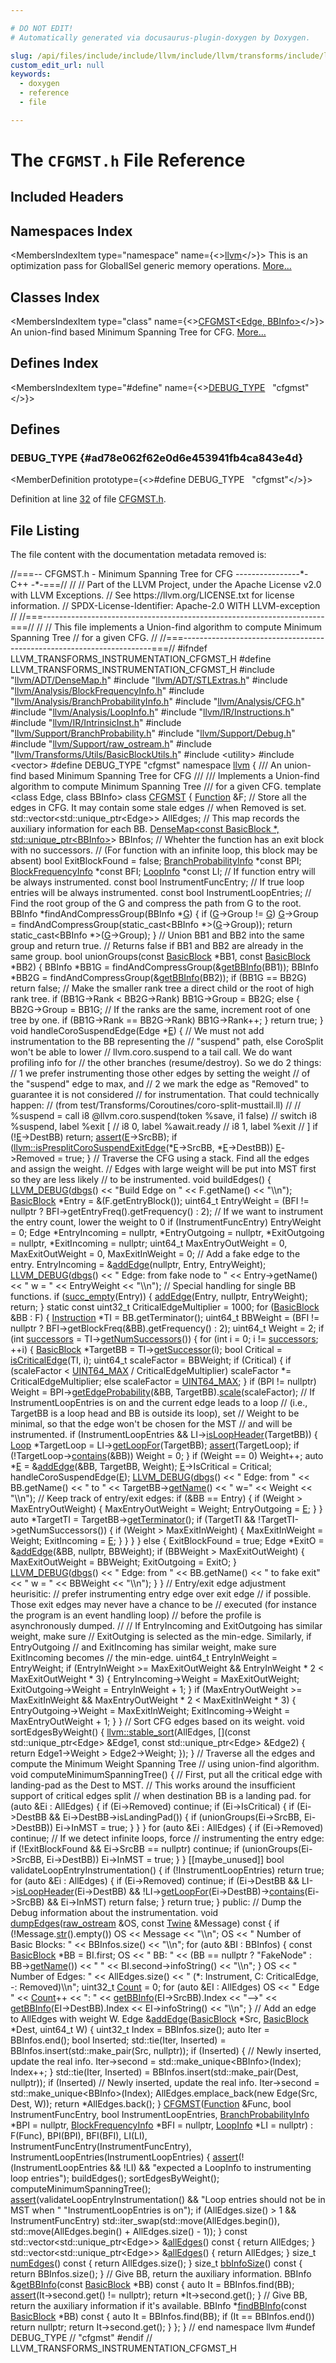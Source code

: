 ```yaml
---

# DO NOT EDIT!
# Automatically generated via docusaurus-plugin-doxygen by Doxygen.

slug: /api/files/include/include/llvm/include/llvm/transforms/include/llvm/transforms/instrumentation/cfgmst-h
custom_edit_url: null
keywords:
  - doxygen
  - reference
  - file

---
```





# The `CFGMST.h` File Reference

<DoxygenPage pluginConfig={pluginConfig}>



## Included Headers

<IncludesList>
<IncludesListItem
  filePath="llvm/ADT/DenseMap.h"
  permalink="/docs/api/files/include/include/llvm/include/llvm/adt/densemap-h"
  isLocal="true" />
<IncludesListItem
  filePath="llvm/ADT/STLExtras.h"
  permalink="/docs/api/files/include/include/llvm/include/llvm/adt/stlextras-h"
  isLocal="true" />
<IncludesListItem
  filePath="llvm/Analysis/BlockFrequencyInfo.h"
  permalink="/docs/api/files/include/include/llvm/include/llvm/analysis/blockfrequencyinfo-h"
  isLocal="true" />
<IncludesListItem
  filePath="llvm/Analysis/BranchProbabilityInfo.h"
  permalink="/docs/api/files/include/include/llvm/include/llvm/analysis/branchprobabilityinfo-h"
  isLocal="true" />
<IncludesListItem
  filePath="llvm/Analysis/CFG.h"
  permalink="/docs/api/files/include/include/llvm/include/llvm/analysis/cfg-h"
  isLocal="true" />
<IncludesListItem
  filePath="llvm/Analysis/LoopInfo.h"
  permalink="/docs/api/files/include/include/llvm/include/llvm/analysis/loopinfo-h"
  isLocal="true" />
<IncludesListItem
  filePath="llvm/IR/Instructions.h"
  permalink="/docs/api/files/include/include/llvm/include/llvm/ir/instructions-h"
  isLocal="true" />
<IncludesListItem
  filePath="llvm/IR/IntrinsicInst.h"
  permalink="/docs/api/files/include/include/llvm/include/llvm/ir/intrinsicinst-h"
  isLocal="true" />
<IncludesListItem
  filePath="llvm/Support/BranchProbability.h"
  permalink="/docs/api/files/include/include/llvm/include/llvm/support/branchprobability-h"
  isLocal="true" />
<IncludesListItem
  filePath="llvm/Support/Debug.h"
  permalink="/docs/api/files/include/include/llvm/include/llvm/support/debug-h"
  isLocal="true" />
<IncludesListItem
  filePath="llvm/Support/raw_ostream.h"
  permalink="/docs/api/files/include/include/llvm/include/llvm/support/raw-ostream-h"
  isLocal="true" />
<IncludesListItem
  filePath="llvm/Transforms/Utils/BasicBlockUtils.h"
  permalink="/docs/api/files/include/include/llvm/include/llvm/transforms/include/llvm/transforms/utils/basicblockutils-h"
  isLocal="true" />
<IncludesListItem
  filePath="utility"
  permalink=""
  isLocal="false" />
<IncludesListItem
  filePath="vector"
  permalink=""
  isLocal="false" />
</IncludesList>

## Namespaces Index

<MembersIndex>

<MembersIndexItem
  type="namespace"
  name={<><a href="/docs/api/namespaces/llvm">llvm</a></>}>
This is an optimization pass for GlobalISel generic memory operations. <a href="/docs/api/namespaces/llvm/#details">More...</a>
</MembersIndexItem>

</MembersIndex>

## Classes Index

<MembersIndex>

<MembersIndexItem
  type="class"
  name={<><a href="/docs/api/classes/llvm/cfgmst">CFGMST&lt;Edge, BBInfo&gt;</a></>}>
An union-find based Minimum Spanning Tree for CFG. <a href="/docs/api/classes/llvm/cfgmst/#details">More...</a>
</MembersIndexItem>

</MembersIndex>

## Defines Index

<MembersIndex>

<MembersIndexItem
  type="#define"
  name={<><a href="#ad78e062f62e0d6e453941fb4ca843e4d">DEBUG&#95;TYPE</a>&nbsp;&nbsp;&nbsp;&quot;cfgmst&quot;</>}>
</MembersIndexItem>

</MembersIndex>


<SectionDefinition>

## Defines

### DEBUG&#95;TYPE {#ad78e062f62e0d6e453941fb4ca843e4d}

<MemberDefinition
  prototype={<>#define DEBUG&#95;TYPE&nbsp;&nbsp;&nbsp;&quot;cfgmst&quot;</>}>

Definition at line <a href="#l00032">32</a> of file <a href="/docs/api/files/include/include/llvm/include/llvm/transforms/include/llvm/transforms/instrumentation/cfgmst-h">CFGMST.h</a>.
</MemberDefinition>

</SectionDefinition>

## File Listing

The file content with the documentation metadata removed is:

<ProgramListing>

<Link id="l00001" /><CodeLine lineNumber="1"><span class="doxyHighlightComment">//===-- CFGMST.h - Minimum Spanning Tree for CFG ----------------&#42;- C++ -&#42;-===//</span></CodeLine>
<Link id="l00002" /><CodeLine lineNumber="2"><span class="doxyHighlightComment">//</span></CodeLine>
<Link id="l00003" /><CodeLine lineNumber="3"><span class="doxyHighlightComment">// Part of the LLVM Project, under the Apache License v2.0 with LLVM Exceptions.</span></CodeLine>
<Link id="l00004" /><CodeLine lineNumber="4"><span class="doxyHighlightComment">// See https://llvm.org/LICENSE.txt for license information.</span></CodeLine>
<Link id="l00005" /><CodeLine lineNumber="5"><span class="doxyHighlightComment">// SPDX-License-Identifier: Apache-2.0 WITH LLVM-exception</span></CodeLine>
<Link id="l00006" /><CodeLine lineNumber="6"><span class="doxyHighlightComment">//</span></CodeLine>
<Link id="l00007" /><CodeLine lineNumber="7"><span class="doxyHighlightComment">//===----------------------------------------------------------------------===//</span></CodeLine>
<Link id="l00008" /><CodeLine lineNumber="8"><span class="doxyHighlightComment">//</span></CodeLine>
<Link id="l00009" /><CodeLine lineNumber="9"><span class="doxyHighlightComment">// This file implements a Union-find algorithm to compute Minimum Spanning Tree</span></CodeLine>
<Link id="l00010" /><CodeLine lineNumber="10"><span class="doxyHighlightComment">// for a given CFG.</span></CodeLine>
<Link id="l00011" /><CodeLine lineNumber="11"><span class="doxyHighlightComment">//</span></CodeLine>
<Link id="l00012" /><CodeLine lineNumber="12"><span class="doxyHighlightComment">//===----------------------------------------------------------------------===//</span></CodeLine>
<Link id="l00013" /><CodeLine lineNumber="13"></CodeLine>
<Link id="l00014" /><CodeLine lineNumber="14"><span class="doxyHighlightPreprocessor">#ifndef LLVM&#95;TRANSFORMS&#95;INSTRUMENTATION&#95;CFGMST&#95;H</span></CodeLine>
<Link id="l00015" /><CodeLine lineNumber="15"><span class="doxyHighlightPreprocessor">#define LLVM&#95;TRANSFORMS&#95;INSTRUMENTATION&#95;CFGMST&#95;H</span></CodeLine>
<Link id="l00016" /><CodeLine lineNumber="16"></CodeLine>
<Link id="l00017" /><CodeLine lineNumber="17"><span class="doxyHighlightPreprocessor">#include &quot;<a href="/docs/api/files/include/include/llvm/include/llvm/adt/densemap-h">llvm/ADT/DenseMap.h</a>&quot;</span></CodeLine>
<Link id="l00018" /><CodeLine lineNumber="18"><span class="doxyHighlightPreprocessor">#include &quot;<a href="/docs/api/files/include/include/llvm/include/llvm/adt/stlextras-h">llvm/ADT/STLExtras.h</a>&quot;</span></CodeLine>
<Link id="l00019" /><CodeLine lineNumber="19"><span class="doxyHighlightPreprocessor">#include &quot;<a href="/docs/api/files/include/include/llvm/include/llvm/analysis/blockfrequencyinfo-h">llvm/Analysis/BlockFrequencyInfo.h</a>&quot;</span></CodeLine>
<Link id="l00020" /><CodeLine lineNumber="20"><span class="doxyHighlightPreprocessor">#include &quot;<a href="/docs/api/files/include/include/llvm/include/llvm/analysis/branchprobabilityinfo-h">llvm/Analysis/BranchProbabilityInfo.h</a>&quot;</span></CodeLine>
<Link id="l00021" /><CodeLine lineNumber="21"><span class="doxyHighlightPreprocessor">#include &quot;<a href="/docs/api/files/include/include/llvm/include/llvm/analysis/cfg-h">llvm/Analysis/CFG.h</a>&quot;</span></CodeLine>
<Link id="l00022" /><CodeLine lineNumber="22"><span class="doxyHighlightPreprocessor">#include &quot;<a href="/docs/api/files/include/include/llvm/include/llvm/analysis/loopinfo-h">llvm/Analysis/LoopInfo.h</a>&quot;</span></CodeLine>
<Link id="l00023" /><CodeLine lineNumber="23"><span class="doxyHighlightPreprocessor">#include &quot;<a href="/docs/api/files/include/include/llvm/include/llvm/ir/instructions-h">llvm/IR/Instructions.h</a>&quot;</span></CodeLine>
<Link id="l00024" /><CodeLine lineNumber="24"><span class="doxyHighlightPreprocessor">#include &quot;<a href="/docs/api/files/include/include/llvm/include/llvm/ir/intrinsicinst-h">llvm/IR/IntrinsicInst.h</a>&quot;</span></CodeLine>
<Link id="l00025" /><CodeLine lineNumber="25"><span class="doxyHighlightPreprocessor">#include &quot;<a href="/docs/api/files/include/include/llvm/include/llvm/support/branchprobability-h">llvm/Support/BranchProbability.h</a>&quot;</span></CodeLine>
<Link id="l00026" /><CodeLine lineNumber="26"><span class="doxyHighlightPreprocessor">#include &quot;<a href="/docs/api/files/include/include/llvm/include/llvm/support/debug-h">llvm/Support/Debug.h</a>&quot;</span></CodeLine>
<Link id="l00027" /><CodeLine lineNumber="27"><span class="doxyHighlightPreprocessor">#include &quot;<a href="/docs/api/files/include/include/llvm/include/llvm/support/raw-ostream-h">llvm/Support/raw&#95;ostream.h</a>&quot;</span></CodeLine>
<Link id="l00028" /><CodeLine lineNumber="28"><span class="doxyHighlightPreprocessor">#include &quot;<a href="/docs/api/files/include/include/llvm/include/llvm/transforms/include/llvm/transforms/utils/basicblockutils-h">llvm/Transforms/Utils/BasicBlockUtils.h</a>&quot;</span></CodeLine>
<Link id="l00029" /><CodeLine lineNumber="29"><span class="doxyHighlightPreprocessor">#include &lt;utility&gt;</span></CodeLine>
<Link id="l00030" /><CodeLine lineNumber="30"><span class="doxyHighlightPreprocessor">#include &lt;vector&gt;</span></CodeLine>
<Link id="l00031" /><CodeLine lineNumber="31"></CodeLine>
<Link id="l00032" /><CodeLine lineNumber="32" lineLink="#ad78e062f62e0d6e453941fb4ca843e4d"><span class="doxyHighlightPreprocessor">#define DEBUG&#95;TYPE &quot;cfgmst&quot;</span></CodeLine>
<Link id="l00033" /><CodeLine lineNumber="33"></CodeLine>
<Link id="l00034" /><CodeLine lineNumber="34"><span class="doxyHighlightKeyword">namespace </span><span class="doxyHighlight"><a href="/docs/api/namespaces/llvm">llvm</a> &#123;</span></CodeLine>
<Link id="l00035" /><CodeLine lineNumber="35"></CodeLine>
<Link id="l00036" /><CodeLine lineNumber="36"><span class="doxyHighlightComment">/// An union-find based Minimum Spanning Tree for CFG</span></CodeLine>
<Link id="l00037" /><CodeLine lineNumber="37"><span class="doxyHighlightComment">///</span></CodeLine>
<Link id="l00038" /><CodeLine lineNumber="38"><span class="doxyHighlightComment">/// Implements a Union-find algorithm to compute Minimum Spanning Tree</span></CodeLine>
<Link id="l00039" /><CodeLine lineNumber="39"><span class="doxyHighlightComment">/// for a given CFG.</span></CodeLine>
<Link id="l00040" /><CodeLine lineNumber="40" lineLink="/docs/api/classes/llvm/cfgmst"><span class="doxyHighlightKeyword">template</span><span class="doxyHighlight"> &lt;</span><span class="doxyHighlightKeyword">class</span><span class="doxyHighlight"> Edge, </span><span class="doxyHighlightKeyword">class</span><span class="doxyHighlight"> BBInfo&gt; </span><span class="doxyHighlightKeyword">class </span><span class="doxyHighlight"><a href="/docs/api/classes/llvm/cfgmst/#aadbf6fcebe9363050984331d3b84cc9f">CFGMST</a> &#123;</span></CodeLine>
<Link id="l00041" /><CodeLine lineNumber="41"><span class="doxyHighlight">  <a href="/docs/api/classes/llvm/function">Function</a> &amp;F;</span></CodeLine>
<Link id="l00042" /><CodeLine lineNumber="42"></CodeLine>
<Link id="l00043" /><CodeLine lineNumber="43"><span class="doxyHighlight">  </span><span class="doxyHighlightComment">// Store all the edges in CFG. It may contain some stale edges</span></CodeLine>
<Link id="l00044" /><CodeLine lineNumber="44"><span class="doxyHighlight">  </span><span class="doxyHighlightComment">// when Removed is set.</span></CodeLine>
<Link id="l00045" /><CodeLine lineNumber="45"><span class="doxyHighlight">  std::vector&lt;std::unique&#95;ptr&lt;Edge&gt;&gt; AllEdges;</span></CodeLine>
<Link id="l00046" /><CodeLine lineNumber="46"></CodeLine>
<Link id="l00047" /><CodeLine lineNumber="47"><span class="doxyHighlight">  </span><span class="doxyHighlightComment">// This map records the auxiliary information for each BB.</span></CodeLine>
<Link id="l00048" /><CodeLine lineNumber="48"><span class="doxyHighlight">  <a href="/docs/api/classes/llvm/densemap">DenseMap&lt;const BasicBlock &#42;, std::unique&#95;ptr&lt;BBInfo&gt;</a>&gt; BBInfos;</span></CodeLine>
<Link id="l00049" /><CodeLine lineNumber="49"></CodeLine>
<Link id="l00050" /><CodeLine lineNumber="50"><span class="doxyHighlight">  </span><span class="doxyHighlightComment">// Whehter the function has an exit block with no successors.</span></CodeLine>
<Link id="l00051" /><CodeLine lineNumber="51"><span class="doxyHighlight">  </span><span class="doxyHighlightComment">// (For function with an infinite loop, this block may be absent)</span></CodeLine>
<Link id="l00052" /><CodeLine lineNumber="52"><span class="doxyHighlight">  </span><span class="doxyHighlightKeywordType">bool</span><span class="doxyHighlight"> ExitBlockFound = </span><span class="doxyHighlightKeyword">false</span><span class="doxyHighlight">;</span></CodeLine>
<Link id="l00053" /><CodeLine lineNumber="53"></CodeLine>
<Link id="l00054" /><CodeLine lineNumber="54"><span class="doxyHighlight">  <a href="/docs/api/classes/llvm/branchprobabilityinfo">BranchProbabilityInfo</a> &#42;</span><span class="doxyHighlightKeyword">const</span><span class="doxyHighlight"> BPI;</span></CodeLine>
<Link id="l00055" /><CodeLine lineNumber="55"><span class="doxyHighlight">  <a href="/docs/api/classes/llvm/blockfrequencyinfo">BlockFrequencyInfo</a> &#42;</span><span class="doxyHighlightKeyword">const</span><span class="doxyHighlight"> BFI;</span></CodeLine>
<Link id="l00056" /><CodeLine lineNumber="56"><span class="doxyHighlight">  <a href="/docs/api/classes/llvm/loopinfo">LoopInfo</a> &#42;</span><span class="doxyHighlightKeyword">const</span><span class="doxyHighlight"> LI;</span></CodeLine>
<Link id="l00057" /><CodeLine lineNumber="57"></CodeLine>
<Link id="l00058" /><CodeLine lineNumber="58"><span class="doxyHighlight">  </span><span class="doxyHighlightComment">// If function entry will be always instrumented.</span></CodeLine>
<Link id="l00059" /><CodeLine lineNumber="59"><span class="doxyHighlight">  </span><span class="doxyHighlightKeyword">const</span><span class="doxyHighlight"> </span><span class="doxyHighlightKeywordType">bool</span><span class="doxyHighlight"> InstrumentFuncEntry;</span></CodeLine>
<Link id="l00060" /><CodeLine lineNumber="60"></CodeLine>
<Link id="l00061" /><CodeLine lineNumber="61"><span class="doxyHighlight">  </span><span class="doxyHighlightComment">// If true loop entries will be always instrumented.</span></CodeLine>
<Link id="l00062" /><CodeLine lineNumber="62"><span class="doxyHighlight">  </span><span class="doxyHighlightKeyword">const</span><span class="doxyHighlight"> </span><span class="doxyHighlightKeywordType">bool</span><span class="doxyHighlight"> InstrumentLoopEntries;</span></CodeLine>
<Link id="l00063" /><CodeLine lineNumber="63"></CodeLine>
<Link id="l00064" /><CodeLine lineNumber="64"><span class="doxyHighlight">  </span><span class="doxyHighlightComment">// Find the root group of the G and compress the path from G to the root.</span></CodeLine>
<Link id="l00065" /><CodeLine lineNumber="65"><span class="doxyHighlight">  BBInfo &#42;findAndCompressGroup(BBInfo &#42;<a href="/docs/api/files/lib/lib/support/md5-cpp/#ad96b7cf3182ce2ba85e5a7a93b12c441">G</a>) &#123;</span></CodeLine>
<Link id="l00066" /><CodeLine lineNumber="66"><span class="doxyHighlight">    </span><span class="doxyHighlightKeywordFlow">if</span><span class="doxyHighlight"> (<a href="/docs/api/files/lib/lib/support/md5-cpp/#ad96b7cf3182ce2ba85e5a7a93b12c441">G</a>-&gt;Group != <a href="/docs/api/files/lib/lib/support/md5-cpp/#ad96b7cf3182ce2ba85e5a7a93b12c441">G</a>)</span></CodeLine>
<Link id="l00067" /><CodeLine lineNumber="67"><span class="doxyHighlight">      <a href="/docs/api/files/lib/lib/support/md5-cpp/#ad96b7cf3182ce2ba85e5a7a93b12c441">G</a>-&gt;Group = findAndCompressGroup(</span><span class="doxyHighlightKeyword">static&#95;cast&lt;</span><span class="doxyHighlight">BBInfo &#42;</span><span class="doxyHighlightKeyword">&gt;</span><span class="doxyHighlight">(<a href="/docs/api/files/lib/lib/support/md5-cpp/#ad96b7cf3182ce2ba85e5a7a93b12c441">G</a>-&gt;Group));</span></CodeLine>
<Link id="l00068" /><CodeLine lineNumber="68"><span class="doxyHighlight">    </span><span class="doxyHighlightKeywordFlow">return</span><span class="doxyHighlight"> </span><span class="doxyHighlightKeyword">static&#95;cast&lt;</span><span class="doxyHighlight">BBInfo &#42;</span><span class="doxyHighlightKeyword">&gt;</span><span class="doxyHighlight">(<a href="/docs/api/files/lib/lib/support/md5-cpp/#ad96b7cf3182ce2ba85e5a7a93b12c441">G</a>-&gt;Group);</span></CodeLine>
<Link id="l00069" /><CodeLine lineNumber="69"><span class="doxyHighlight">  &#125;</span></CodeLine>
<Link id="l00070" /><CodeLine lineNumber="70"></CodeLine>
<Link id="l00071" /><CodeLine lineNumber="71"><span class="doxyHighlight">  </span><span class="doxyHighlightComment">// Union BB1 and BB2 into the same group and return true.</span></CodeLine>
<Link id="l00072" /><CodeLine lineNumber="72"><span class="doxyHighlight">  </span><span class="doxyHighlightComment">// Returns false if BB1 and BB2 are already in the same group.</span></CodeLine>
<Link id="l00073" /><CodeLine lineNumber="73"><span class="doxyHighlight">  </span><span class="doxyHighlightKeywordType">bool</span><span class="doxyHighlight"> unionGroups(</span><span class="doxyHighlightKeyword">const</span><span class="doxyHighlight"> <a href="/docs/api/classes/llvm/basicblock">BasicBlock</a> &#42;BB1, </span><span class="doxyHighlightKeyword">const</span><span class="doxyHighlight"> <a href="/docs/api/classes/llvm/basicblock">BasicBlock</a> &#42;BB2) &#123;</span></CodeLine>
<Link id="l00074" /><CodeLine lineNumber="74"><span class="doxyHighlight">    BBInfo &#42;BB1G = findAndCompressGroup(&amp;<a href="/docs/api/classes/llvm/cfgmst/#acbbc178bee3824add820cff379b1e9c2">getBBInfo</a>(BB1));</span></CodeLine>
<Link id="l00075" /><CodeLine lineNumber="75"><span class="doxyHighlight">    BBInfo &#42;BB2G = findAndCompressGroup(&amp;<a href="/docs/api/classes/llvm/cfgmst/#acbbc178bee3824add820cff379b1e9c2">getBBInfo</a>(BB2));</span></CodeLine>
<Link id="l00076" /><CodeLine lineNumber="76"></CodeLine>
<Link id="l00077" /><CodeLine lineNumber="77"><span class="doxyHighlight">    </span><span class="doxyHighlightKeywordFlow">if</span><span class="doxyHighlight"> (BB1G == BB2G)</span></CodeLine>
<Link id="l00078" /><CodeLine lineNumber="78"><span class="doxyHighlight">      </span><span class="doxyHighlightKeywordFlow">return</span><span class="doxyHighlight"> </span><span class="doxyHighlightKeyword">false</span><span class="doxyHighlight">;</span></CodeLine>
<Link id="l00079" /><CodeLine lineNumber="79"></CodeLine>
<Link id="l00080" /><CodeLine lineNumber="80"><span class="doxyHighlight">    </span><span class="doxyHighlightComment">// Make the smaller rank tree a direct child or the root of high rank tree.</span></CodeLine>
<Link id="l00081" /><CodeLine lineNumber="81"><span class="doxyHighlight">    </span><span class="doxyHighlightKeywordFlow">if</span><span class="doxyHighlight"> (BB1G-&gt;Rank &lt; BB2G-&gt;Rank)</span></CodeLine>
<Link id="l00082" /><CodeLine lineNumber="82"><span class="doxyHighlight">      BB1G-&gt;Group = BB2G;</span></CodeLine>
<Link id="l00083" /><CodeLine lineNumber="83"><span class="doxyHighlight">    </span><span class="doxyHighlightKeywordFlow">else</span><span class="doxyHighlight"> &#123;</span></CodeLine>
<Link id="l00084" /><CodeLine lineNumber="84"><span class="doxyHighlight">      BB2G-&gt;Group = BB1G;</span></CodeLine>
<Link id="l00085" /><CodeLine lineNumber="85"><span class="doxyHighlight">      </span><span class="doxyHighlightComment">// If the ranks are the same, increment root of one tree by one.</span></CodeLine>
<Link id="l00086" /><CodeLine lineNumber="86"><span class="doxyHighlight">      </span><span class="doxyHighlightKeywordFlow">if</span><span class="doxyHighlight"> (BB1G-&gt;Rank == BB2G-&gt;Rank)</span></CodeLine>
<Link id="l00087" /><CodeLine lineNumber="87"><span class="doxyHighlight">        BB1G-&gt;Rank++;</span></CodeLine>
<Link id="l00088" /><CodeLine lineNumber="88"><span class="doxyHighlight">    &#125;</span></CodeLine>
<Link id="l00089" /><CodeLine lineNumber="89"><span class="doxyHighlight">    </span><span class="doxyHighlightKeywordFlow">return</span><span class="doxyHighlight"> </span><span class="doxyHighlightKeyword">true</span><span class="doxyHighlight">;</span></CodeLine>
<Link id="l00090" /><CodeLine lineNumber="90"><span class="doxyHighlight">  &#125;</span></CodeLine>
<Link id="l00091" /><CodeLine lineNumber="91"></CodeLine>
<Link id="l00092" /><CodeLine lineNumber="92"><span class="doxyHighlight">  </span><span class="doxyHighlightKeywordType">void</span><span class="doxyHighlight"> handleCoroSuspendEdge(Edge &#42;<a href="/docs/api/files/lib/lib/ir/builtingcs-cpp/#abb2b3a60ccc38a28239e19a1646e0c8a">E</a>) &#123;</span></CodeLine>
<Link id="l00093" /><CodeLine lineNumber="93"><span class="doxyHighlight">    </span><span class="doxyHighlightComment">// We must not add instrumentation to the BB representing the</span></CodeLine>
<Link id="l00094" /><CodeLine lineNumber="94"><span class="doxyHighlight">    </span><span class="doxyHighlightComment">// &quot;suspend&quot; path, else CoroSplit won&#39;t be able to lower</span></CodeLine>
<Link id="l00095" /><CodeLine lineNumber="95"><span class="doxyHighlight">    </span><span class="doxyHighlightComment">// llvm.coro.suspend to a tail call. We do want profiling info for</span></CodeLine>
<Link id="l00096" /><CodeLine lineNumber="96"><span class="doxyHighlight">    </span><span class="doxyHighlightComment">// the other branches (resume/destroy). So we do 2 things:</span></CodeLine>
<Link id="l00097" /><CodeLine lineNumber="97"><span class="doxyHighlight">    </span><span class="doxyHighlightComment">// 1 we prefer instrumenting those other edges by setting the weight</span></CodeLine>
<Link id="l00098" /><CodeLine lineNumber="98"><span class="doxyHighlight">    </span><span class="doxyHighlightComment">//    of the &quot;suspend&quot; edge to max, and</span></CodeLine>
<Link id="l00099" /><CodeLine lineNumber="99"><span class="doxyHighlight">    </span><span class="doxyHighlightComment">// 2 we mark the edge as &quot;Removed&quot; to guarantee it is not considered</span></CodeLine>
<Link id="l00100" /><CodeLine lineNumber="100"><span class="doxyHighlight">    </span><span class="doxyHighlightComment">//    for instrumentation. That could technically happen:</span></CodeLine>
<Link id="l00101" /><CodeLine lineNumber="101"><span class="doxyHighlight">    </span><span class="doxyHighlightComment">//    (from test/Transforms/Coroutines/coro-split-musttail.ll)</span></CodeLine>
<Link id="l00102" /><CodeLine lineNumber="102"><span class="doxyHighlight">    </span><span class="doxyHighlightComment">//</span></CodeLine>
<Link id="l00103" /><CodeLine lineNumber="103"><span class="doxyHighlight">    </span><span class="doxyHighlightComment">// %suspend = call i8 @llvm.coro.suspend(token %save, i1 false)</span></CodeLine>
<Link id="l00104" /><CodeLine lineNumber="104"><span class="doxyHighlight">    </span><span class="doxyHighlightComment">// switch i8 %suspend, label %exit &#91;</span></CodeLine>
<Link id="l00105" /><CodeLine lineNumber="105"><span class="doxyHighlight">    </span><span class="doxyHighlightComment">//   i8 0, label %await.ready</span></CodeLine>
<Link id="l00106" /><CodeLine lineNumber="106"><span class="doxyHighlight">    </span><span class="doxyHighlightComment">//   i8 1, label %exit</span></CodeLine>
<Link id="l00107" /><CodeLine lineNumber="107"><span class="doxyHighlight">    </span><span class="doxyHighlightComment">// &#93;</span></CodeLine>
<Link id="l00108" /><CodeLine lineNumber="108"><span class="doxyHighlight">    </span><span class="doxyHighlightKeywordFlow">if</span><span class="doxyHighlight"> (!<a href="/docs/api/files/lib/lib/ir/builtingcs-cpp/#abb2b3a60ccc38a28239e19a1646e0c8a">E</a>-&gt;DestBB)</span></CodeLine>
<Link id="l00109" /><CodeLine lineNumber="109"><span class="doxyHighlight">      </span><span class="doxyHighlightKeywordFlow">return</span><span class="doxyHighlight">;</span></CodeLine>
<Link id="l00110" /><CodeLine lineNumber="110"><span class="doxyHighlight">    <a href="/docs/api/files/lib/lib/target/lib/target/amdgpu/silowercontrolflow-cpp/#a4868c5d81c5ccc98c47aeab6244346a0">assert</a>(<a href="/docs/api/files/lib/lib/ir/builtingcs-cpp/#abb2b3a60ccc38a28239e19a1646e0c8a">E</a>-&gt;SrcBB);</span></CodeLine>
<Link id="l00111" /><CodeLine lineNumber="111"><span class="doxyHighlight">    </span><span class="doxyHighlightKeywordFlow">if</span><span class="doxyHighlight"> (<a href="/docs/api/namespaces/llvm/#ac4603b4fac07d9342d2ea27067c81057">llvm::isPresplitCoroSuspendExitEdge</a>(&#42;<a href="/docs/api/files/lib/lib/ir/builtingcs-cpp/#abb2b3a60ccc38a28239e19a1646e0c8a">E</a>-&gt;SrcBB, &#42;<a href="/docs/api/files/lib/lib/ir/builtingcs-cpp/#abb2b3a60ccc38a28239e19a1646e0c8a">E</a>-&gt;DestBB))</span></CodeLine>
<Link id="l00112" /><CodeLine lineNumber="112"><span class="doxyHighlight">      <a href="/docs/api/files/lib/lib/ir/builtingcs-cpp/#abb2b3a60ccc38a28239e19a1646e0c8a">E</a>-&gt;Removed = </span><span class="doxyHighlightKeyword">true</span><span class="doxyHighlight">;</span></CodeLine>
<Link id="l00113" /><CodeLine lineNumber="113"><span class="doxyHighlight">  &#125;</span></CodeLine>
<Link id="l00114" /><CodeLine lineNumber="114"></CodeLine>
<Link id="l00115" /><CodeLine lineNumber="115"><span class="doxyHighlight">  </span><span class="doxyHighlightComment">// Traverse the CFG using a stack. Find all the edges and assign the weight.</span></CodeLine>
<Link id="l00116" /><CodeLine lineNumber="116"><span class="doxyHighlight">  </span><span class="doxyHighlightComment">// Edges with large weight will be put into MST first so they are less likely</span></CodeLine>
<Link id="l00117" /><CodeLine lineNumber="117"><span class="doxyHighlight">  </span><span class="doxyHighlightComment">// to be instrumented.</span></CodeLine>
<Link id="l00118" /><CodeLine lineNumber="118"><span class="doxyHighlight">  </span><span class="doxyHighlightKeywordType">void</span><span class="doxyHighlight"> buildEdges() &#123;</span></CodeLine>
<Link id="l00119" /><CodeLine lineNumber="119"><span class="doxyHighlight">    <a href="/docs/api/files/include/include/llvm/include/llvm/support/debug-h/#a196897517069dda1bdb549e24468f7d7">LLVM&#95;DEBUG</a>(<a href="/docs/api/namespaces/llvm/#a7c46c742c31be54870e2038048e6b391">dbgs</a>() &lt;&lt; </span><span class="doxyHighlightStringLiteral">&quot;Build Edge on &quot;</span><span class="doxyHighlight"> &lt;&lt; F.getName() &lt;&lt; </span><span class="doxyHighlightStringLiteral">&quot;\\n&quot;</span><span class="doxyHighlight">);</span></CodeLine>
<Link id="l00120" /><CodeLine lineNumber="120"></CodeLine>
<Link id="l00121" /><CodeLine lineNumber="121"><span class="doxyHighlight">    <a href="/docs/api/classes/llvm/basicblock">BasicBlock</a> &#42;Entry = &amp;(F.getEntryBlock());</span></CodeLine>
<Link id="l00122" /><CodeLine lineNumber="122"><span class="doxyHighlight">    uint64&#95;t EntryWeight =</span></CodeLine>
<Link id="l00123" /><CodeLine lineNumber="123"><span class="doxyHighlight">        (BFI != </span><span class="doxyHighlightKeyword">nullptr</span><span class="doxyHighlight"> ? BFI-&gt;getEntryFreq().getFrequency() : 2);</span></CodeLine>
<Link id="l00124" /><CodeLine lineNumber="124"><span class="doxyHighlight">    </span><span class="doxyHighlightComment">// If we want to instrument the entry count, lower the weight to 0</span></CodeLine>
<Link id="l00125" /><CodeLine lineNumber="125"><span class="doxyHighlight">    </span><span class="doxyHighlightKeywordFlow">if</span><span class="doxyHighlight"> (InstrumentFuncEntry)</span></CodeLine>
<Link id="l00126" /><CodeLine lineNumber="126"><span class="doxyHighlight">      EntryWeight = 0;</span></CodeLine>
<Link id="l00127" /><CodeLine lineNumber="127"><span class="doxyHighlight">    Edge &#42;EntryIncoming = </span><span class="doxyHighlightKeyword">nullptr</span><span class="doxyHighlight">, &#42;EntryOutgoing = </span><span class="doxyHighlightKeyword">nullptr</span><span class="doxyHighlight">,</span></CodeLine>
<Link id="l00128" /><CodeLine lineNumber="128"><span class="doxyHighlight">         &#42;ExitOutgoing = </span><span class="doxyHighlightKeyword">nullptr</span><span class="doxyHighlight">, &#42;ExitIncoming = </span><span class="doxyHighlightKeyword">nullptr</span><span class="doxyHighlight">;</span></CodeLine>
<Link id="l00129" /><CodeLine lineNumber="129"><span class="doxyHighlight">    uint64&#95;t MaxEntryOutWeight = 0, MaxExitOutWeight = 0, MaxExitInWeight = 0;</span></CodeLine>
<Link id="l00130" /><CodeLine lineNumber="130"></CodeLine>
<Link id="l00131" /><CodeLine lineNumber="131"><span class="doxyHighlight">    </span><span class="doxyHighlightComment">// Add a fake edge to the entry.</span></CodeLine>
<Link id="l00132" /><CodeLine lineNumber="132"><span class="doxyHighlight">    EntryIncoming = &amp;<a href="/docs/api/classes/llvm/cfgmst/#a24f7f9f853bca2105355b7637dfefa51">addEdge</a>(</span><span class="doxyHighlightKeyword">nullptr</span><span class="doxyHighlight">, Entry, EntryWeight);</span></CodeLine>
<Link id="l00133" /><CodeLine lineNumber="133"><span class="doxyHighlight">    <a href="/docs/api/files/include/include/llvm/include/llvm/support/debug-h/#a196897517069dda1bdb549e24468f7d7">LLVM&#95;DEBUG</a>(<a href="/docs/api/namespaces/llvm/#a7c46c742c31be54870e2038048e6b391">dbgs</a>() &lt;&lt; </span><span class="doxyHighlightStringLiteral">&quot;  Edge: from fake node to &quot;</span><span class="doxyHighlight"> &lt;&lt; Entry-&gt;getName()</span></CodeLine>
<Link id="l00134" /><CodeLine lineNumber="134"><span class="doxyHighlight">                      &lt;&lt; </span><span class="doxyHighlightStringLiteral">&quot; w = &quot;</span><span class="doxyHighlight"> &lt;&lt; EntryWeight &lt;&lt; </span><span class="doxyHighlightStringLiteral">&quot;\\n&quot;</span><span class="doxyHighlight">);</span></CodeLine>
<Link id="l00135" /><CodeLine lineNumber="135"></CodeLine>
<Link id="l00136" /><CodeLine lineNumber="136"><span class="doxyHighlight">    </span><span class="doxyHighlightComment">// Special handling for single BB functions.</span></CodeLine>
<Link id="l00137" /><CodeLine lineNumber="137"><span class="doxyHighlight">    </span><span class="doxyHighlightKeywordFlow">if</span><span class="doxyHighlight"> (<a href="/docs/api/namespaces/llvm/#a126a78caf2176eb39d879c899bdd749c">succ&#95;empty</a>(Entry)) &#123;</span></CodeLine>
<Link id="l00138" /><CodeLine lineNumber="138"><span class="doxyHighlight">      <a href="/docs/api/classes/llvm/cfgmst/#a24f7f9f853bca2105355b7637dfefa51">addEdge</a>(Entry, </span><span class="doxyHighlightKeyword">nullptr</span><span class="doxyHighlight">, EntryWeight);</span></CodeLine>
<Link id="l00139" /><CodeLine lineNumber="139"><span class="doxyHighlight">      </span><span class="doxyHighlightKeywordFlow">return</span><span class="doxyHighlight">;</span></CodeLine>
<Link id="l00140" /><CodeLine lineNumber="140"><span class="doxyHighlight">    &#125;</span></CodeLine>
<Link id="l00141" /><CodeLine lineNumber="141"></CodeLine>
<Link id="l00142" /><CodeLine lineNumber="142"><span class="doxyHighlight">    </span><span class="doxyHighlightKeyword">static</span><span class="doxyHighlight"> </span><span class="doxyHighlightKeyword">const</span><span class="doxyHighlight"> uint32&#95;t CriticalEdgeMultiplier = 1000;</span></CodeLine>
<Link id="l00143" /><CodeLine lineNumber="143"></CodeLine>
<Link id="l00144" /><CodeLine lineNumber="144"><span class="doxyHighlight">    </span><span class="doxyHighlightKeywordFlow">for</span><span class="doxyHighlight"> (<a href="/docs/api/classes/llvm/basicblock">BasicBlock</a> &amp;BB : F) &#123;</span></CodeLine>
<Link id="l00145" /><CodeLine lineNumber="145"><span class="doxyHighlight">      <a href="/docs/api/classes/llvm/instruction">Instruction</a> &#42;TI = BB.getTerminator();</span></CodeLine>
<Link id="l00146" /><CodeLine lineNumber="146"><span class="doxyHighlight">      uint64&#95;t BBWeight =</span></CodeLine>
<Link id="l00147" /><CodeLine lineNumber="147"><span class="doxyHighlight">          (BFI != </span><span class="doxyHighlightKeyword">nullptr</span><span class="doxyHighlight"> ? BFI-&gt;getBlockFreq(&amp;BB).getFrequency() : 2);</span></CodeLine>
<Link id="l00148" /><CodeLine lineNumber="148"><span class="doxyHighlight">      uint64&#95;t Weight = 2;</span></CodeLine>
<Link id="l00149" /><CodeLine lineNumber="149"><span class="doxyHighlight">      </span><span class="doxyHighlightKeywordFlow">if</span><span class="doxyHighlight"> (</span><span class="doxyHighlightKeywordType">int</span><span class="doxyHighlight"> <a href="/docs/api/namespaces/llvm/#a26e2a938b431eaa6eca2beaa96410c9d">successors</a> = TI-&gt;<a href="/docs/api/classes/llvm/instruction/#a3287172f2d13af086e6d66364e8c6de3">getNumSuccessors</a>()) &#123;</span></CodeLine>
<Link id="l00150" /><CodeLine lineNumber="150"><span class="doxyHighlight">        </span><span class="doxyHighlightKeywordFlow">for</span><span class="doxyHighlight"> (</span><span class="doxyHighlightKeywordType">int</span><span class="doxyHighlight"> i = 0; i != <a href="/docs/api/namespaces/llvm/#a26e2a938b431eaa6eca2beaa96410c9d">successors</a>; ++i) &#123;</span></CodeLine>
<Link id="l00151" /><CodeLine lineNumber="151"><span class="doxyHighlight">          <a href="/docs/api/classes/llvm/basicblock">BasicBlock</a> &#42;TargetBB = TI-&gt;<a href="/docs/api/classes/llvm/instruction/#a6e5d2e18c81baaeec7dadc81a0dea993">getSuccessor</a>(i);</span></CodeLine>
<Link id="l00152" /><CodeLine lineNumber="152"><span class="doxyHighlight">          </span><span class="doxyHighlightKeywordType">bool</span><span class="doxyHighlight"> Critical = <a href="/docs/api/namespaces/llvm/#ababcf5a1223c36cb7c547c5b34c6416c">isCriticalEdge</a>(TI, i);</span></CodeLine>
<Link id="l00153" /><CodeLine lineNumber="153"><span class="doxyHighlight">          uint64&#95;t scaleFactor = BBWeight;</span></CodeLine>
<Link id="l00154" /><CodeLine lineNumber="154"><span class="doxyHighlight">          </span><span class="doxyHighlightKeywordFlow">if</span><span class="doxyHighlight"> (Critical) &#123;</span></CodeLine>
<Link id="l00155" /><CodeLine lineNumber="155"><span class="doxyHighlight">            </span><span class="doxyHighlightKeywordFlow">if</span><span class="doxyHighlight"> (scaleFactor &lt; <a href="/docs/api/files/include/include/llvm-c/datatypes-h/#a30654b4b67d97c42ca3f9b6052dda916">UINT64&#95;MAX</a> / CriticalEdgeMultiplier)</span></CodeLine>
<Link id="l00156" /><CodeLine lineNumber="156"><span class="doxyHighlight">              scaleFactor &#42;= CriticalEdgeMultiplier;</span></CodeLine>
<Link id="l00157" /><CodeLine lineNumber="157"><span class="doxyHighlight">            </span><span class="doxyHighlightKeywordFlow">else</span></CodeLine>
<Link id="l00158" /><CodeLine lineNumber="158"><span class="doxyHighlight">              scaleFactor = <a href="/docs/api/files/include/include/llvm-c/datatypes-h/#a30654b4b67d97c42ca3f9b6052dda916">UINT64&#95;MAX</a>;</span></CodeLine>
<Link id="l00159" /><CodeLine lineNumber="159"><span class="doxyHighlight">          &#125;</span></CodeLine>
<Link id="l00160" /><CodeLine lineNumber="160"><span class="doxyHighlight">          </span><span class="doxyHighlightKeywordFlow">if</span><span class="doxyHighlight"> (BPI != </span><span class="doxyHighlightKeyword">nullptr</span><span class="doxyHighlight">)</span></CodeLine>
<Link id="l00161" /><CodeLine lineNumber="161"><span class="doxyHighlight">            Weight = BPI-&gt;<a href="/docs/api/classes/llvm/branchprobabilityinfo/#a46502d648608aa13cb485ed4af447d88">getEdgeProbability</a>(&amp;BB, TargetBB).<a href="/docs/api/classes/llvm/branchprobability/#a9ccfc22b308af94572ad6843ecc21055">scale</a>(scaleFactor);</span></CodeLine>
<Link id="l00162" /><CodeLine lineNumber="162"><span class="doxyHighlight">          </span><span class="doxyHighlightComment">// If InstrumentLoopEntries is on and the current edge leads to a loop</span></CodeLine>
<Link id="l00163" /><CodeLine lineNumber="163"><span class="doxyHighlight">          </span><span class="doxyHighlightComment">// (i.e., TargetBB is a loop head and BB is outside its loop), set</span></CodeLine>
<Link id="l00164" /><CodeLine lineNumber="164"><span class="doxyHighlight">          </span><span class="doxyHighlightComment">// Weight to be minimal, so that the edge won&#39;t be chosen for the MST</span></CodeLine>
<Link id="l00165" /><CodeLine lineNumber="165"><span class="doxyHighlight">          </span><span class="doxyHighlightComment">// and will be instrumented.</span></CodeLine>
<Link id="l00166" /><CodeLine lineNumber="166"><span class="doxyHighlight">          </span><span class="doxyHighlightKeywordFlow">if</span><span class="doxyHighlight"> (InstrumentLoopEntries &amp;&amp; LI-&gt;<a href="/docs/api/classes/llvm/loopinfobase/#a727d0e43acb5bfa1468c281ee3eef91f">isLoopHeader</a>(TargetBB)) &#123;</span></CodeLine>
<Link id="l00167" /><CodeLine lineNumber="167"><span class="doxyHighlight">            <a href="/docs/api/classes/llvm/loop">Loop</a> &#42;TargetLoop = LI-&gt;<a href="/docs/api/classes/llvm/loopinfobase/#ad61bd84d4988c90bf6c5cd62d8e7fb00">getLoopFor</a>(TargetBB);</span></CodeLine>
<Link id="l00168" /><CodeLine lineNumber="168"><span class="doxyHighlight">            <a href="/docs/api/files/lib/lib/target/lib/target/amdgpu/silowercontrolflow-cpp/#a4868c5d81c5ccc98c47aeab6244346a0">assert</a>(TargetLoop);</span></CodeLine>
<Link id="l00169" /><CodeLine lineNumber="169"><span class="doxyHighlight">            </span><span class="doxyHighlightKeywordFlow">if</span><span class="doxyHighlight"> (!TargetLoop-&gt;<a href="/docs/api/classes/llvm/loopbase/#a04337b572d34ea413c35dbac5d75530b">contains</a>(&amp;BB))</span></CodeLine>
<Link id="l00170" /><CodeLine lineNumber="170"><span class="doxyHighlight">              Weight = 0;</span></CodeLine>
<Link id="l00171" /><CodeLine lineNumber="171"><span class="doxyHighlight">          &#125;</span></CodeLine>
<Link id="l00172" /><CodeLine lineNumber="172"><span class="doxyHighlight">          </span><span class="doxyHighlightKeywordFlow">if</span><span class="doxyHighlight"> (Weight == 0)</span></CodeLine>
<Link id="l00173" /><CodeLine lineNumber="173"><span class="doxyHighlight">            Weight++;</span></CodeLine>
<Link id="l00174" /><CodeLine lineNumber="174"><span class="doxyHighlight">          </span><span class="doxyHighlightKeyword">auto</span><span class="doxyHighlight"> &#42;<a href="/docs/api/files/lib/lib/ir/builtingcs-cpp/#abb2b3a60ccc38a28239e19a1646e0c8a">E</a> = &amp;<a href="/docs/api/classes/llvm/cfgmst/#a24f7f9f853bca2105355b7637dfefa51">addEdge</a>(&amp;BB, TargetBB, Weight);</span></CodeLine>
<Link id="l00175" /><CodeLine lineNumber="175"><span class="doxyHighlight">          <a href="/docs/api/files/lib/lib/ir/builtingcs-cpp/#abb2b3a60ccc38a28239e19a1646e0c8a">E</a>-&gt;IsCritical = Critical;</span></CodeLine>
<Link id="l00176" /><CodeLine lineNumber="176"><span class="doxyHighlight">          handleCoroSuspendEdge(<a href="/docs/api/files/lib/lib/ir/builtingcs-cpp/#abb2b3a60ccc38a28239e19a1646e0c8a">E</a>);</span></CodeLine>
<Link id="l00177" /><CodeLine lineNumber="177"><span class="doxyHighlight">          <a href="/docs/api/files/include/include/llvm/include/llvm/support/debug-h/#a196897517069dda1bdb549e24468f7d7">LLVM&#95;DEBUG</a>(<a href="/docs/api/namespaces/llvm/#a7c46c742c31be54870e2038048e6b391">dbgs</a>() &lt;&lt; </span><span class="doxyHighlightStringLiteral">&quot;  Edge: from &quot;</span><span class="doxyHighlight"> &lt;&lt; BB.getName() &lt;&lt; </span><span class="doxyHighlightStringLiteral">&quot; to &quot;</span></CodeLine>
<Link id="l00178" /><CodeLine lineNumber="178"><span class="doxyHighlight">                            &lt;&lt; TargetBB-&gt;<a href="/docs/api/classes/llvm/value/#adb5c319f5905c1d3ca9eb5df546388c5">getName</a>() &lt;&lt; </span><span class="doxyHighlightStringLiteral">&quot;  w=&quot;</span><span class="doxyHighlight"> &lt;&lt; Weight &lt;&lt; </span><span class="doxyHighlightStringLiteral">&quot;\\n&quot;</span><span class="doxyHighlight">);</span></CodeLine>
<Link id="l00179" /><CodeLine lineNumber="179"></CodeLine>
<Link id="l00180" /><CodeLine lineNumber="180"><span class="doxyHighlight">          </span><span class="doxyHighlightComment">// Keep track of entry/exit edges:</span></CodeLine>
<Link id="l00181" /><CodeLine lineNumber="181"><span class="doxyHighlight">          </span><span class="doxyHighlightKeywordFlow">if</span><span class="doxyHighlight"> (&amp;BB == Entry) &#123;</span></CodeLine>
<Link id="l00182" /><CodeLine lineNumber="182"><span class="doxyHighlight">            </span><span class="doxyHighlightKeywordFlow">if</span><span class="doxyHighlight"> (Weight &gt; MaxEntryOutWeight) &#123;</span></CodeLine>
<Link id="l00183" /><CodeLine lineNumber="183"><span class="doxyHighlight">              MaxEntryOutWeight = Weight;</span></CodeLine>
<Link id="l00184" /><CodeLine lineNumber="184"><span class="doxyHighlight">              EntryOutgoing = <a href="/docs/api/files/lib/lib/ir/builtingcs-cpp/#abb2b3a60ccc38a28239e19a1646e0c8a">E</a>;</span></CodeLine>
<Link id="l00185" /><CodeLine lineNumber="185"><span class="doxyHighlight">            &#125;</span></CodeLine>
<Link id="l00186" /><CodeLine lineNumber="186"><span class="doxyHighlight">          &#125;</span></CodeLine>
<Link id="l00187" /><CodeLine lineNumber="187"></CodeLine>
<Link id="l00188" /><CodeLine lineNumber="188"><span class="doxyHighlight">          </span><span class="doxyHighlightKeyword">auto</span><span class="doxyHighlight"> &#42;TargetTI = TargetBB-&gt;<a href="/docs/api/classes/llvm/basicblock/#aef9e9fcf4c5dfce90276ca16d91b8e46">getTerminator</a>();</span></CodeLine>
<Link id="l00189" /><CodeLine lineNumber="189"><span class="doxyHighlight">          </span><span class="doxyHighlightKeywordFlow">if</span><span class="doxyHighlight"> (TargetTI &amp;&amp; !TargetTI-&gt;getNumSuccessors()) &#123;</span></CodeLine>
<Link id="l00190" /><CodeLine lineNumber="190"><span class="doxyHighlight">            </span><span class="doxyHighlightKeywordFlow">if</span><span class="doxyHighlight"> (Weight &gt; MaxExitInWeight) &#123;</span></CodeLine>
<Link id="l00191" /><CodeLine lineNumber="191"><span class="doxyHighlight">              MaxExitInWeight = Weight;</span></CodeLine>
<Link id="l00192" /><CodeLine lineNumber="192"><span class="doxyHighlight">              ExitIncoming = <a href="/docs/api/files/lib/lib/ir/builtingcs-cpp/#abb2b3a60ccc38a28239e19a1646e0c8a">E</a>;</span></CodeLine>
<Link id="l00193" /><CodeLine lineNumber="193"><span class="doxyHighlight">            &#125;</span></CodeLine>
<Link id="l00194" /><CodeLine lineNumber="194"><span class="doxyHighlight">          &#125;</span></CodeLine>
<Link id="l00195" /><CodeLine lineNumber="195"><span class="doxyHighlight">        &#125;</span></CodeLine>
<Link id="l00196" /><CodeLine lineNumber="196"><span class="doxyHighlight">      &#125; </span><span class="doxyHighlightKeywordFlow">else</span><span class="doxyHighlight"> &#123;</span></CodeLine>
<Link id="l00197" /><CodeLine lineNumber="197"><span class="doxyHighlight">        ExitBlockFound = </span><span class="doxyHighlightKeyword">true</span><span class="doxyHighlight">;</span></CodeLine>
<Link id="l00198" /><CodeLine lineNumber="198"><span class="doxyHighlight">        Edge &#42;ExitO = &amp;<a href="/docs/api/classes/llvm/cfgmst/#a24f7f9f853bca2105355b7637dfefa51">addEdge</a>(&amp;BB, </span><span class="doxyHighlightKeyword">nullptr</span><span class="doxyHighlight">, BBWeight);</span></CodeLine>
<Link id="l00199" /><CodeLine lineNumber="199"><span class="doxyHighlight">        </span><span class="doxyHighlightKeywordFlow">if</span><span class="doxyHighlight"> (BBWeight &gt; MaxExitOutWeight) &#123;</span></CodeLine>
<Link id="l00200" /><CodeLine lineNumber="200"><span class="doxyHighlight">          MaxExitOutWeight = BBWeight;</span></CodeLine>
<Link id="l00201" /><CodeLine lineNumber="201"><span class="doxyHighlight">          ExitOutgoing = ExitO;</span></CodeLine>
<Link id="l00202" /><CodeLine lineNumber="202"><span class="doxyHighlight">        &#125;</span></CodeLine>
<Link id="l00203" /><CodeLine lineNumber="203"><span class="doxyHighlight">        <a href="/docs/api/files/include/include/llvm/include/llvm/support/debug-h/#a196897517069dda1bdb549e24468f7d7">LLVM&#95;DEBUG</a>(<a href="/docs/api/namespaces/llvm/#a7c46c742c31be54870e2038048e6b391">dbgs</a>() &lt;&lt; </span><span class="doxyHighlightStringLiteral">&quot;  Edge: from &quot;</span><span class="doxyHighlight"> &lt;&lt; BB.getName() &lt;&lt; </span><span class="doxyHighlightStringLiteral">&quot; to fake exit&quot;</span></CodeLine>
<Link id="l00204" /><CodeLine lineNumber="204"><span class="doxyHighlight">                          &lt;&lt; </span><span class="doxyHighlightStringLiteral">&quot; w = &quot;</span><span class="doxyHighlight"> &lt;&lt; BBWeight &lt;&lt; </span><span class="doxyHighlightStringLiteral">&quot;\\n&quot;</span><span class="doxyHighlight">);</span></CodeLine>
<Link id="l00205" /><CodeLine lineNumber="205"><span class="doxyHighlight">      &#125;</span></CodeLine>
<Link id="l00206" /><CodeLine lineNumber="206"><span class="doxyHighlight">    &#125;</span></CodeLine>
<Link id="l00207" /><CodeLine lineNumber="207"></CodeLine>
<Link id="l00208" /><CodeLine lineNumber="208"><span class="doxyHighlight">    </span><span class="doxyHighlightComment">// Entry/exit edge adjustment heurisitic:</span></CodeLine>
<Link id="l00209" /><CodeLine lineNumber="209"><span class="doxyHighlight">    </span><span class="doxyHighlightComment">// prefer instrumenting entry edge over exit edge</span></CodeLine>
<Link id="l00210" /><CodeLine lineNumber="210"><span class="doxyHighlight">    </span><span class="doxyHighlightComment">// if possible. Those exit edges may never have a chance to be</span></CodeLine>
<Link id="l00211" /><CodeLine lineNumber="211"><span class="doxyHighlight">    </span><span class="doxyHighlightComment">// executed (for instance the program is an event handling loop)</span></CodeLine>
<Link id="l00212" /><CodeLine lineNumber="212"><span class="doxyHighlight">    </span><span class="doxyHighlightComment">// before the profile is asynchronously dumped.</span></CodeLine>
<Link id="l00213" /><CodeLine lineNumber="213"><span class="doxyHighlight">    </span><span class="doxyHighlightComment">//</span></CodeLine>
<Link id="l00214" /><CodeLine lineNumber="214"><span class="doxyHighlight">    </span><span class="doxyHighlightComment">// If EntryIncoming and ExitOutgoing has similar weight, make sure</span></CodeLine>
<Link id="l00215" /><CodeLine lineNumber="215"><span class="doxyHighlight">    </span><span class="doxyHighlightComment">// ExitOutging is selected as the min-edge. Similarly, if EntryOutgoing</span></CodeLine>
<Link id="l00216" /><CodeLine lineNumber="216"><span class="doxyHighlight">    </span><span class="doxyHighlightComment">// and ExitIncoming has similar weight, make sure ExitIncoming becomes</span></CodeLine>
<Link id="l00217" /><CodeLine lineNumber="217"><span class="doxyHighlight">    </span><span class="doxyHighlightComment">// the min-edge.</span></CodeLine>
<Link id="l00218" /><CodeLine lineNumber="218"><span class="doxyHighlight">    uint64&#95;t EntryInWeight = EntryWeight;</span></CodeLine>
<Link id="l00219" /><CodeLine lineNumber="219"></CodeLine>
<Link id="l00220" /><CodeLine lineNumber="220"><span class="doxyHighlight">    </span><span class="doxyHighlightKeywordFlow">if</span><span class="doxyHighlight"> (EntryInWeight &gt;= MaxExitOutWeight &amp;&amp;</span></CodeLine>
<Link id="l00221" /><CodeLine lineNumber="221"><span class="doxyHighlight">        EntryInWeight &#42; 2 &lt; MaxExitOutWeight &#42; 3) &#123;</span></CodeLine>
<Link id="l00222" /><CodeLine lineNumber="222"><span class="doxyHighlight">      EntryIncoming-&gt;Weight = MaxExitOutWeight;</span></CodeLine>
<Link id="l00223" /><CodeLine lineNumber="223"><span class="doxyHighlight">      ExitOutgoing-&gt;Weight = EntryInWeight + 1;</span></CodeLine>
<Link id="l00224" /><CodeLine lineNumber="224"><span class="doxyHighlight">    &#125;</span></CodeLine>
<Link id="l00225" /><CodeLine lineNumber="225"></CodeLine>
<Link id="l00226" /><CodeLine lineNumber="226"><span class="doxyHighlight">    </span><span class="doxyHighlightKeywordFlow">if</span><span class="doxyHighlight"> (MaxEntryOutWeight &gt;= MaxExitInWeight &amp;&amp;</span></CodeLine>
<Link id="l00227" /><CodeLine lineNumber="227"><span class="doxyHighlight">        MaxEntryOutWeight &#42; 2 &lt; MaxExitInWeight &#42; 3) &#123;</span></CodeLine>
<Link id="l00228" /><CodeLine lineNumber="228"><span class="doxyHighlight">      EntryOutgoing-&gt;Weight = MaxExitInWeight;</span></CodeLine>
<Link id="l00229" /><CodeLine lineNumber="229"><span class="doxyHighlight">      ExitIncoming-&gt;Weight = MaxEntryOutWeight + 1;</span></CodeLine>
<Link id="l00230" /><CodeLine lineNumber="230"><span class="doxyHighlight">    &#125;</span></CodeLine>
<Link id="l00231" /><CodeLine lineNumber="231"><span class="doxyHighlight">  &#125;</span></CodeLine>
<Link id="l00232" /><CodeLine lineNumber="232"></CodeLine>
<Link id="l00233" /><CodeLine lineNumber="233"><span class="doxyHighlight">  </span><span class="doxyHighlightComment">// Sort CFG edges based on its weight.</span></CodeLine>
<Link id="l00234" /><CodeLine lineNumber="234"><span class="doxyHighlight">  </span><span class="doxyHighlightKeywordType">void</span><span class="doxyHighlight"> sortEdgesByWeight() &#123;</span></CodeLine>
<Link id="l00235" /><CodeLine lineNumber="235"><span class="doxyHighlight">    <a href="/docs/api/namespaces/llvm/#a076f93c387f454f0db13d4bc7d4e7f9c">llvm::stable&#95;sort</a>(AllEdges, &#91;&#93;(</span><span class="doxyHighlightKeyword">const</span><span class="doxyHighlight"> std::unique&#95;ptr&lt;Edge&gt; &amp;Edge1,</span></CodeLine>
<Link id="l00236" /><CodeLine lineNumber="236"><span class="doxyHighlight">                                   </span><span class="doxyHighlightKeyword">const</span><span class="doxyHighlight"> std::unique&#95;ptr&lt;Edge&gt; &amp;Edge2) &#123;</span></CodeLine>
<Link id="l00237" /><CodeLine lineNumber="237"><span class="doxyHighlight">      </span><span class="doxyHighlightKeywordFlow">return</span><span class="doxyHighlight"> Edge1-&gt;Weight &gt; Edge2-&gt;Weight;</span></CodeLine>
<Link id="l00238" /><CodeLine lineNumber="238"><span class="doxyHighlight">    &#125;);</span></CodeLine>
<Link id="l00239" /><CodeLine lineNumber="239"><span class="doxyHighlight">  &#125;</span></CodeLine>
<Link id="l00240" /><CodeLine lineNumber="240"></CodeLine>
<Link id="l00241" /><CodeLine lineNumber="241"><span class="doxyHighlight">  </span><span class="doxyHighlightComment">// Traverse all the edges and compute the Minimum Weight Spanning Tree</span></CodeLine>
<Link id="l00242" /><CodeLine lineNumber="242"><span class="doxyHighlight">  </span><span class="doxyHighlightComment">// using union-find algorithm.</span></CodeLine>
<Link id="l00243" /><CodeLine lineNumber="243"><span class="doxyHighlight">  </span><span class="doxyHighlightKeywordType">void</span><span class="doxyHighlight"> computeMinimumSpanningTree() &#123;</span></CodeLine>
<Link id="l00244" /><CodeLine lineNumber="244"><span class="doxyHighlight">    </span><span class="doxyHighlightComment">// First, put all the critical edge with landing-pad as the Dest to MST.</span></CodeLine>
<Link id="l00245" /><CodeLine lineNumber="245"><span class="doxyHighlight">    </span><span class="doxyHighlightComment">// This works around the insufficient support of critical edges split</span></CodeLine>
<Link id="l00246" /><CodeLine lineNumber="246"><span class="doxyHighlight">    </span><span class="doxyHighlightComment">// when destination BB is a landing pad.</span></CodeLine>
<Link id="l00247" /><CodeLine lineNumber="247"><span class="doxyHighlight">    </span><span class="doxyHighlightKeywordFlow">for</span><span class="doxyHighlight"> (</span><span class="doxyHighlightKeyword">auto</span><span class="doxyHighlight"> &amp;Ei : AllEdges) &#123;</span></CodeLine>
<Link id="l00248" /><CodeLine lineNumber="248"><span class="doxyHighlight">      </span><span class="doxyHighlightKeywordFlow">if</span><span class="doxyHighlight"> (Ei-&gt;Removed)</span></CodeLine>
<Link id="l00249" /><CodeLine lineNumber="249"><span class="doxyHighlight">        </span><span class="doxyHighlightKeywordFlow">continue</span><span class="doxyHighlight">;</span></CodeLine>
<Link id="l00250" /><CodeLine lineNumber="250"><span class="doxyHighlight">      </span><span class="doxyHighlightKeywordFlow">if</span><span class="doxyHighlight"> (Ei-&gt;IsCritical) &#123;</span></CodeLine>
<Link id="l00251" /><CodeLine lineNumber="251"><span class="doxyHighlight">        </span><span class="doxyHighlightKeywordFlow">if</span><span class="doxyHighlight"> (Ei-&gt;DestBB &amp;&amp; Ei-&gt;DestBB-&gt;isLandingPad()) &#123;</span></CodeLine>
<Link id="l00252" /><CodeLine lineNumber="252"><span class="doxyHighlight">          </span><span class="doxyHighlightKeywordFlow">if</span><span class="doxyHighlight"> (unionGroups(Ei-&gt;SrcBB, Ei-&gt;DestBB))</span></CodeLine>
<Link id="l00253" /><CodeLine lineNumber="253"><span class="doxyHighlight">            Ei-&gt;InMST = </span><span class="doxyHighlightKeyword">true</span><span class="doxyHighlight">;</span></CodeLine>
<Link id="l00254" /><CodeLine lineNumber="254"><span class="doxyHighlight">        &#125;</span></CodeLine>
<Link id="l00255" /><CodeLine lineNumber="255"><span class="doxyHighlight">      &#125;</span></CodeLine>
<Link id="l00256" /><CodeLine lineNumber="256"><span class="doxyHighlight">    &#125;</span></CodeLine>
<Link id="l00257" /><CodeLine lineNumber="257"></CodeLine>
<Link id="l00258" /><CodeLine lineNumber="258"><span class="doxyHighlight">    </span><span class="doxyHighlightKeywordFlow">for</span><span class="doxyHighlight"> (</span><span class="doxyHighlightKeyword">auto</span><span class="doxyHighlight"> &amp;Ei : AllEdges) &#123;</span></CodeLine>
<Link id="l00259" /><CodeLine lineNumber="259"><span class="doxyHighlight">      </span><span class="doxyHighlightKeywordFlow">if</span><span class="doxyHighlight"> (Ei-&gt;Removed)</span></CodeLine>
<Link id="l00260" /><CodeLine lineNumber="260"><span class="doxyHighlight">        </span><span class="doxyHighlightKeywordFlow">continue</span><span class="doxyHighlight">;</span></CodeLine>
<Link id="l00261" /><CodeLine lineNumber="261"><span class="doxyHighlight">      </span><span class="doxyHighlightComment">// If we detect infinite loops, force</span></CodeLine>
<Link id="l00262" /><CodeLine lineNumber="262"><span class="doxyHighlight">      </span><span class="doxyHighlightComment">// instrumenting the entry edge:</span></CodeLine>
<Link id="l00263" /><CodeLine lineNumber="263"><span class="doxyHighlight">      </span><span class="doxyHighlightKeywordFlow">if</span><span class="doxyHighlight"> (!ExitBlockFound &amp;&amp; Ei-&gt;SrcBB == </span><span class="doxyHighlightKeyword">nullptr</span><span class="doxyHighlight">)</span></CodeLine>
<Link id="l00264" /><CodeLine lineNumber="264"><span class="doxyHighlight">        </span><span class="doxyHighlightKeywordFlow">continue</span><span class="doxyHighlight">;</span></CodeLine>
<Link id="l00265" /><CodeLine lineNumber="265"><span class="doxyHighlight">      </span><span class="doxyHighlightKeywordFlow">if</span><span class="doxyHighlight"> (unionGroups(Ei-&gt;SrcBB, Ei-&gt;DestBB))</span></CodeLine>
<Link id="l00266" /><CodeLine lineNumber="266"><span class="doxyHighlight">        Ei-&gt;InMST = </span><span class="doxyHighlightKeyword">true</span><span class="doxyHighlight">;</span></CodeLine>
<Link id="l00267" /><CodeLine lineNumber="267"><span class="doxyHighlight">    &#125;</span></CodeLine>
<Link id="l00268" /><CodeLine lineNumber="268"><span class="doxyHighlight">  &#125;</span></CodeLine>
<Link id="l00269" /><CodeLine lineNumber="269"></CodeLine>
<Link id="l00270" /><CodeLine lineNumber="270"><span class="doxyHighlight">  &#91;&#91;maybe&#95;unused&#93;&#93; </span><span class="doxyHighlightKeywordType">bool</span><span class="doxyHighlight"> validateLoopEntryInstrumentation() &#123;</span></CodeLine>
<Link id="l00271" /><CodeLine lineNumber="271"><span class="doxyHighlight">    </span><span class="doxyHighlightKeywordFlow">if</span><span class="doxyHighlight"> (!InstrumentLoopEntries)</span></CodeLine>
<Link id="l00272" /><CodeLine lineNumber="272"><span class="doxyHighlight">      </span><span class="doxyHighlightKeywordFlow">return</span><span class="doxyHighlight"> </span><span class="doxyHighlightKeyword">true</span><span class="doxyHighlight">;</span></CodeLine>
<Link id="l00273" /><CodeLine lineNumber="273"><span class="doxyHighlight">    </span><span class="doxyHighlightKeywordFlow">for</span><span class="doxyHighlight"> (</span><span class="doxyHighlightKeyword">auto</span><span class="doxyHighlight"> &amp;Ei : AllEdges) &#123;</span></CodeLine>
<Link id="l00274" /><CodeLine lineNumber="274"><span class="doxyHighlight">      </span><span class="doxyHighlightKeywordFlow">if</span><span class="doxyHighlight"> (Ei-&gt;Removed)</span></CodeLine>
<Link id="l00275" /><CodeLine lineNumber="275"><span class="doxyHighlight">        </span><span class="doxyHighlightKeywordFlow">continue</span><span class="doxyHighlight">;</span></CodeLine>
<Link id="l00276" /><CodeLine lineNumber="276"><span class="doxyHighlight">      </span><span class="doxyHighlightKeywordFlow">if</span><span class="doxyHighlight"> (Ei-&gt;DestBB &amp;&amp; LI-&gt;<a href="/docs/api/classes/llvm/loopinfobase/#a727d0e43acb5bfa1468c281ee3eef91f">isLoopHeader</a>(Ei-&gt;DestBB) &amp;&amp;</span></CodeLine>
<Link id="l00277" /><CodeLine lineNumber="277"><span class="doxyHighlight">          !LI-&gt;<a href="/docs/api/classes/llvm/loopinfobase/#ad61bd84d4988c90bf6c5cd62d8e7fb00">getLoopFor</a>(Ei-&gt;DestBB)-&gt;<a href="/docs/api/classes/llvm/loopbase/#a04337b572d34ea413c35dbac5d75530b">contains</a>(Ei-&gt;SrcBB) &amp;&amp; Ei-&gt;InMST)</span></CodeLine>
<Link id="l00278" /><CodeLine lineNumber="278"><span class="doxyHighlight">        </span><span class="doxyHighlightKeywordFlow">return</span><span class="doxyHighlight"> </span><span class="doxyHighlightKeyword">false</span><span class="doxyHighlight">;</span></CodeLine>
<Link id="l00279" /><CodeLine lineNumber="279"><span class="doxyHighlight">    &#125;</span></CodeLine>
<Link id="l00280" /><CodeLine lineNumber="280"><span class="doxyHighlight">    </span><span class="doxyHighlightKeywordFlow">return</span><span class="doxyHighlight"> </span><span class="doxyHighlightKeyword">true</span><span class="doxyHighlight">;</span></CodeLine>
<Link id="l00281" /><CodeLine lineNumber="281"><span class="doxyHighlight">  &#125;</span></CodeLine>
<Link id="l00282" /><CodeLine lineNumber="282"></CodeLine>
<Link id="l00283" /><CodeLine lineNumber="283"><span class="doxyHighlightKeyword">public</span><span class="doxyHighlight">:</span></CodeLine>
<Link id="l00284" /><CodeLine lineNumber="284"><span class="doxyHighlight">  </span><span class="doxyHighlightComment">// Dump the Debug information about the instrumentation.</span></CodeLine>
<Link id="l00285" /><CodeLine lineNumber="285" lineLink="/docs/api/classes/llvm/cfgmst/#af6d53cb002b3fe8f7c4b7a7c3323e4c0"><span class="doxyHighlight">  </span><span class="doxyHighlightKeywordType">void</span><span class="doxyHighlight"> <a href="/docs/api/classes/llvm/cfgmst/#af6d53cb002b3fe8f7c4b7a7c3323e4c0">dumpEdges</a>(<a href="/docs/api/classes/llvm/raw-ostream">raw&#95;ostream</a> &amp;OS, </span><span class="doxyHighlightKeyword">const</span><span class="doxyHighlight"> <a href="/docs/api/classes/llvm/twine">Twine</a> &amp;Message)</span><span class="doxyHighlightKeyword"> const </span><span class="doxyHighlight">&#123;</span></CodeLine>
<Link id="l00286" /><CodeLine lineNumber="286"><span class="doxyHighlight">    </span><span class="doxyHighlightKeywordFlow">if</span><span class="doxyHighlight"> (!Message.<a href="/docs/api/classes/llvm/twine/#a4c1c1093a7749409c70838678514cc7c">str</a>().empty())</span></CodeLine>
<Link id="l00287" /><CodeLine lineNumber="287"><span class="doxyHighlight">      OS &lt;&lt; Message &lt;&lt; </span><span class="doxyHighlightStringLiteral">&quot;\\n&quot;</span><span class="doxyHighlight">;</span></CodeLine>
<Link id="l00288" /><CodeLine lineNumber="288"><span class="doxyHighlight">    OS &lt;&lt; </span><span class="doxyHighlightStringLiteral">&quot;  Number of Basic Blocks: &quot;</span><span class="doxyHighlight"> &lt;&lt; BBInfos.size() &lt;&lt; </span><span class="doxyHighlightStringLiteral">&quot;\\n&quot;</span><span class="doxyHighlight">;</span></CodeLine>
<Link id="l00289" /><CodeLine lineNumber="289"><span class="doxyHighlight">    </span><span class="doxyHighlightKeywordFlow">for</span><span class="doxyHighlight"> (</span><span class="doxyHighlightKeyword">auto</span><span class="doxyHighlight"> &amp;BI : BBInfos) &#123;</span></CodeLine>
<Link id="l00290" /><CodeLine lineNumber="290"><span class="doxyHighlight">      </span><span class="doxyHighlightKeyword">const</span><span class="doxyHighlight"> <a href="/docs/api/classes/llvm/basicblock">BasicBlock</a> &#42;BB = BI.first;</span></CodeLine>
<Link id="l00291" /><CodeLine lineNumber="291"><span class="doxyHighlight">      OS &lt;&lt; </span><span class="doxyHighlightStringLiteral">&quot;  BB: &quot;</span><span class="doxyHighlight"> &lt;&lt; (BB == </span><span class="doxyHighlightKeyword">nullptr</span><span class="doxyHighlight"> ? </span><span class="doxyHighlightStringLiteral">&quot;FakeNode&quot;</span><span class="doxyHighlight"> : BB-&gt;<a href="/docs/api/classes/llvm/value/#adb5c319f5905c1d3ca9eb5df546388c5">getName</a>()) &lt;&lt; </span><span class="doxyHighlightStringLiteral">&quot;  &quot;</span></CodeLine>
<Link id="l00292" /><CodeLine lineNumber="292"><span class="doxyHighlight">         &lt;&lt; BI.second-&gt;infoString() &lt;&lt; </span><span class="doxyHighlightStringLiteral">&quot;\\n&quot;</span><span class="doxyHighlight">;</span></CodeLine>
<Link id="l00293" /><CodeLine lineNumber="293"><span class="doxyHighlight">    &#125;</span></CodeLine>
<Link id="l00294" /><CodeLine lineNumber="294"></CodeLine>
<Link id="l00295" /><CodeLine lineNumber="295"><span class="doxyHighlight">    OS &lt;&lt; </span><span class="doxyHighlightStringLiteral">&quot;  Number of Edges: &quot;</span><span class="doxyHighlight"> &lt;&lt; AllEdges.size()</span></CodeLine>
<Link id="l00296" /><CodeLine lineNumber="296"><span class="doxyHighlight">       &lt;&lt; </span><span class="doxyHighlightStringLiteral">&quot; (&#42;: Instrument, C: CriticalEdge, -: Removed)\\n&quot;</span><span class="doxyHighlight">;</span></CodeLine>
<Link id="l00297" /><CodeLine lineNumber="297"><span class="doxyHighlight">    uint32&#95;t <a href="/docs/api/namespaces/llvm/#a845e08be4b0320d66901a66b0c0e9509">Count</a> = 0;</span></CodeLine>
<Link id="l00298" /><CodeLine lineNumber="298"><span class="doxyHighlight">    </span><span class="doxyHighlightKeywordFlow">for</span><span class="doxyHighlight"> (</span><span class="doxyHighlightKeyword">auto</span><span class="doxyHighlight"> &amp;EI : AllEdges)</span></CodeLine>
<Link id="l00299" /><CodeLine lineNumber="299"><span class="doxyHighlight">      OS &lt;&lt; </span><span class="doxyHighlightStringLiteral">&quot;  Edge &quot;</span><span class="doxyHighlight"> &lt;&lt; <a href="/docs/api/namespaces/llvm/#a845e08be4b0320d66901a66b0c0e9509">Count</a>++ &lt;&lt; </span><span class="doxyHighlightStringLiteral">&quot;: &quot;</span><span class="doxyHighlight"> &lt;&lt; <a href="/docs/api/classes/llvm/cfgmst/#acbbc178bee3824add820cff379b1e9c2">getBBInfo</a>(EI-&gt;SrcBB).Index &lt;&lt; </span><span class="doxyHighlightStringLiteral">&quot;--&gt;&quot;</span></CodeLine>
<Link id="l00300" /><CodeLine lineNumber="300"><span class="doxyHighlight">         &lt;&lt; <a href="/docs/api/classes/llvm/cfgmst/#acbbc178bee3824add820cff379b1e9c2">getBBInfo</a>(EI-&gt;DestBB).Index &lt;&lt; EI-&gt;infoString() &lt;&lt; </span><span class="doxyHighlightStringLiteral">&quot;\\n&quot;</span><span class="doxyHighlight">;</span></CodeLine>
<Link id="l00301" /><CodeLine lineNumber="301"><span class="doxyHighlight">  &#125;</span></CodeLine>
<Link id="l00302" /><CodeLine lineNumber="302"></CodeLine>
<Link id="l00303" /><CodeLine lineNumber="303"><span class="doxyHighlight">  </span><span class="doxyHighlightComment">// Add an edge to AllEdges with weight W.</span></CodeLine>
<Link id="l00304" /><CodeLine lineNumber="304" lineLink="/docs/api/classes/llvm/cfgmst/#a24f7f9f853bca2105355b7637dfefa51"><span class="doxyHighlight">  Edge &amp;<a href="/docs/api/classes/llvm/cfgmst/#a24f7f9f853bca2105355b7637dfefa51">addEdge</a>(<a href="/docs/api/classes/llvm/basicblock">BasicBlock</a> &#42;Src, <a href="/docs/api/classes/llvm/basicblock">BasicBlock</a> &#42;Dest, uint64&#95;t W) &#123;</span></CodeLine>
<Link id="l00305" /><CodeLine lineNumber="305"><span class="doxyHighlight">    uint32&#95;t Index = BBInfos.size();</span></CodeLine>
<Link id="l00306" /><CodeLine lineNumber="306"><span class="doxyHighlight">    </span><span class="doxyHighlightKeyword">auto</span><span class="doxyHighlight"> Iter = BBInfos.end();</span></CodeLine>
<Link id="l00307" /><CodeLine lineNumber="307"><span class="doxyHighlight">    </span><span class="doxyHighlightKeywordType">bool</span><span class="doxyHighlight"> Inserted;</span></CodeLine>
<Link id="l00308" /><CodeLine lineNumber="308"><span class="doxyHighlight">    std::tie(Iter, Inserted) = BBInfos.insert(std::make&#95;pair(Src, </span><span class="doxyHighlightKeyword">nullptr</span><span class="doxyHighlight">));</span></CodeLine>
<Link id="l00309" /><CodeLine lineNumber="309"><span class="doxyHighlight">    </span><span class="doxyHighlightKeywordFlow">if</span><span class="doxyHighlight"> (Inserted) &#123;</span></CodeLine>
<Link id="l00310" /><CodeLine lineNumber="310"><span class="doxyHighlight">      </span><span class="doxyHighlightComment">// Newly inserted, update the real info.</span></CodeLine>
<Link id="l00311" /><CodeLine lineNumber="311"><span class="doxyHighlight">      Iter-&gt;second = std::make&#95;unique&lt;BBInfo&gt;(Index);</span></CodeLine>
<Link id="l00312" /><CodeLine lineNumber="312"><span class="doxyHighlight">      Index++;</span></CodeLine>
<Link id="l00313" /><CodeLine lineNumber="313"><span class="doxyHighlight">    &#125;</span></CodeLine>
<Link id="l00314" /><CodeLine lineNumber="314"><span class="doxyHighlight">    std::tie(Iter, Inserted) = BBInfos.insert(std::make&#95;pair(Dest, </span><span class="doxyHighlightKeyword">nullptr</span><span class="doxyHighlight">));</span></CodeLine>
<Link id="l00315" /><CodeLine lineNumber="315"><span class="doxyHighlight">    </span><span class="doxyHighlightKeywordFlow">if</span><span class="doxyHighlight"> (Inserted)</span></CodeLine>
<Link id="l00316" /><CodeLine lineNumber="316"><span class="doxyHighlight">      </span><span class="doxyHighlightComment">// Newly inserted, update the real info.</span></CodeLine>
<Link id="l00317" /><CodeLine lineNumber="317"><span class="doxyHighlight">      Iter-&gt;second = std::make&#95;unique&lt;BBInfo&gt;(Index);</span></CodeLine>
<Link id="l00318" /><CodeLine lineNumber="318"><span class="doxyHighlight">    AllEdges.emplace&#95;back(</span><span class="doxyHighlightKeyword">new</span><span class="doxyHighlight"> Edge(Src, Dest, W));</span></CodeLine>
<Link id="l00319" /><CodeLine lineNumber="319"><span class="doxyHighlight">    </span><span class="doxyHighlightKeywordFlow">return</span><span class="doxyHighlight"> &#42;AllEdges.back();</span></CodeLine>
<Link id="l00320" /><CodeLine lineNumber="320"><span class="doxyHighlight">  &#125;</span></CodeLine>
<Link id="l00321" /><CodeLine lineNumber="321"></CodeLine>
<Link id="l00322" /><CodeLine lineNumber="322" lineLink="/docs/api/classes/llvm/cfgmst/#aadbf6fcebe9363050984331d3b84cc9f"><span class="doxyHighlight">  <a href="/docs/api/classes/llvm/cfgmst/#aadbf6fcebe9363050984331d3b84cc9f">CFGMST</a>(<a href="/docs/api/classes/llvm/function">Function</a> &amp;Func, </span><span class="doxyHighlightKeywordType">bool</span><span class="doxyHighlight"> InstrumentFuncEntry, </span><span class="doxyHighlightKeywordType">bool</span><span class="doxyHighlight"> InstrumentLoopEntries,</span></CodeLine>
<Link id="l00323" /><CodeLine lineNumber="323"><span class="doxyHighlight">         <a href="/docs/api/classes/llvm/branchprobabilityinfo">BranchProbabilityInfo</a> &#42;BPI = </span><span class="doxyHighlightKeyword">nullptr</span><span class="doxyHighlight">,</span></CodeLine>
<Link id="l00324" /><CodeLine lineNumber="324"><span class="doxyHighlight">         <a href="/docs/api/classes/llvm/blockfrequencyinfo">BlockFrequencyInfo</a> &#42;BFI = </span><span class="doxyHighlightKeyword">nullptr</span><span class="doxyHighlight">, <a href="/docs/api/classes/llvm/loopinfo">LoopInfo</a> &#42;LI = </span><span class="doxyHighlightKeyword">nullptr</span><span class="doxyHighlight">)</span></CodeLine>
<Link id="l00325" /><CodeLine lineNumber="325"><span class="doxyHighlight">      : F(Func), BPI(BPI), BFI(BFI), LI(LI),</span></CodeLine>
<Link id="l00326" /><CodeLine lineNumber="326"><span class="doxyHighlight">        InstrumentFuncEntry(InstrumentFuncEntry),</span></CodeLine>
<Link id="l00327" /><CodeLine lineNumber="327"><span class="doxyHighlight">        InstrumentLoopEntries(InstrumentLoopEntries) &#123;</span></CodeLine>
<Link id="l00328" /><CodeLine lineNumber="328"><span class="doxyHighlight">    <a href="/docs/api/files/lib/lib/target/lib/target/amdgpu/silowercontrolflow-cpp/#a4868c5d81c5ccc98c47aeab6244346a0">assert</a>(!(InstrumentLoopEntries &amp;&amp; !LI) &amp;&amp;</span></CodeLine>
<Link id="l00329" /><CodeLine lineNumber="329"><span class="doxyHighlight">           </span><span class="doxyHighlightStringLiteral">&quot;expected a LoopInfo to instrumenting loop entries&quot;</span><span class="doxyHighlight">);</span></CodeLine>
<Link id="l00330" /><CodeLine lineNumber="330"><span class="doxyHighlight">    buildEdges();</span></CodeLine>
<Link id="l00331" /><CodeLine lineNumber="331"><span class="doxyHighlight">    sortEdgesByWeight();</span></CodeLine>
<Link id="l00332" /><CodeLine lineNumber="332"><span class="doxyHighlight">    computeMinimumSpanningTree();</span></CodeLine>
<Link id="l00333" /><CodeLine lineNumber="333"><span class="doxyHighlight">    <a href="/docs/api/files/lib/lib/target/lib/target/amdgpu/silowercontrolflow-cpp/#a4868c5d81c5ccc98c47aeab6244346a0">assert</a>(validateLoopEntryInstrumentation() &amp;&amp;</span></CodeLine>
<Link id="l00334" /><CodeLine lineNumber="334"><span class="doxyHighlight">           </span><span class="doxyHighlightStringLiteral">&quot;Loop entries should not be in MST when &quot;</span></CodeLine>
<Link id="l00335" /><CodeLine lineNumber="335"><span class="doxyHighlight">           </span><span class="doxyHighlightStringLiteral">&quot;InstrumentLoopEntries is on&quot;</span><span class="doxyHighlight">);</span></CodeLine>
<Link id="l00336" /><CodeLine lineNumber="336"><span class="doxyHighlight">    </span><span class="doxyHighlightKeywordFlow">if</span><span class="doxyHighlight"> (AllEdges.size() &gt; 1 &amp;&amp; InstrumentFuncEntry)</span></CodeLine>
<Link id="l00337" /><CodeLine lineNumber="337"><span class="doxyHighlight">      std::iter&#95;swap(std::move(AllEdges.begin()),</span></CodeLine>
<Link id="l00338" /><CodeLine lineNumber="338"><span class="doxyHighlight">                     std::move(AllEdges.begin() + AllEdges.size() - 1));</span></CodeLine>
<Link id="l00339" /><CodeLine lineNumber="339"><span class="doxyHighlight">  &#125;</span></CodeLine>
<Link id="l00340" /><CodeLine lineNumber="340"></CodeLine>
<Link id="l00341" /><CodeLine lineNumber="341" lineLink="/docs/api/classes/llvm/cfgmst/#a267cdc4a586557f3a11db067a56e009d"><span class="doxyHighlight">  </span><span class="doxyHighlightKeyword">const</span><span class="doxyHighlight"> std::vector&lt;std::unique&#95;ptr&lt;Edge&gt;&gt; &amp;<a href="/docs/api/classes/llvm/cfgmst/#a267cdc4a586557f3a11db067a56e009d">allEdges</a>()</span><span class="doxyHighlightKeyword"> const </span><span class="doxyHighlight">&#123;</span></CodeLine>
<Link id="l00342" /><CodeLine lineNumber="342"><span class="doxyHighlight">    </span><span class="doxyHighlightKeywordFlow">return</span><span class="doxyHighlight"> AllEdges;</span></CodeLine>
<Link id="l00343" /><CodeLine lineNumber="343"><span class="doxyHighlight">  &#125;</span></CodeLine>
<Link id="l00344" /><CodeLine lineNumber="344"></CodeLine>
<Link id="l00345" /><CodeLine lineNumber="345" lineLink="/docs/api/classes/llvm/cfgmst/#a0cb1049742ea64dbd6759f8613806671"><span class="doxyHighlight">  std::vector&lt;std::unique&#95;ptr&lt;Edge&gt;&gt; &amp;<a href="/docs/api/classes/llvm/cfgmst/#a0cb1049742ea64dbd6759f8613806671">allEdges</a>() &#123; </span><span class="doxyHighlightKeywordFlow">return</span><span class="doxyHighlight"> AllEdges; &#125;</span></CodeLine>
<Link id="l00346" /><CodeLine lineNumber="346"></CodeLine>
<Link id="l00347" /><CodeLine lineNumber="347" lineLink="/docs/api/classes/llvm/cfgmst/#aa06eb66d09ca342144d906a13b4d79ef"><span class="doxyHighlight">  </span><span class="doxyHighlightKeywordType">size&#95;t</span><span class="doxyHighlight"> <a href="/docs/api/classes/llvm/cfgmst/#aa06eb66d09ca342144d906a13b4d79ef">numEdges</a>()</span><span class="doxyHighlightKeyword"> const </span><span class="doxyHighlight">&#123; </span><span class="doxyHighlightKeywordFlow">return</span><span class="doxyHighlight"> AllEdges.size(); &#125;</span></CodeLine>
<Link id="l00348" /><CodeLine lineNumber="348"></CodeLine>
<Link id="l00349" /><CodeLine lineNumber="349" lineLink="/docs/api/classes/llvm/cfgmst/#a887ac951e5bafca7f5ba383ccfcb1bfe"><span class="doxyHighlight">  </span><span class="doxyHighlightKeywordType">size&#95;t</span><span class="doxyHighlight"> <a href="/docs/api/classes/llvm/cfgmst/#a887ac951e5bafca7f5ba383ccfcb1bfe">bbInfoSize</a>()</span><span class="doxyHighlightKeyword"> const </span><span class="doxyHighlight">&#123; </span><span class="doxyHighlightKeywordFlow">return</span><span class="doxyHighlight"> BBInfos.size(); &#125;</span></CodeLine>
<Link id="l00350" /><CodeLine lineNumber="350"></CodeLine>
<Link id="l00351" /><CodeLine lineNumber="351"><span class="doxyHighlight">  </span><span class="doxyHighlightComment">// Give BB, return the auxiliary information.</span></CodeLine>
<Link id="l00352" /><CodeLine lineNumber="352" lineLink="/docs/api/classes/llvm/cfgmst/#acbbc178bee3824add820cff379b1e9c2"><span class="doxyHighlight">  BBInfo &amp;<a href="/docs/api/classes/llvm/cfgmst/#acbbc178bee3824add820cff379b1e9c2">getBBInfo</a>(</span><span class="doxyHighlightKeyword">const</span><span class="doxyHighlight"> <a href="/docs/api/classes/llvm/basicblock">BasicBlock</a> &#42;BB)</span><span class="doxyHighlightKeyword"> const </span><span class="doxyHighlight">&#123;</span></CodeLine>
<Link id="l00353" /><CodeLine lineNumber="353"><span class="doxyHighlight">    </span><span class="doxyHighlightKeyword">auto</span><span class="doxyHighlight"> It = BBInfos.find(BB);</span></CodeLine>
<Link id="l00354" /><CodeLine lineNumber="354"><span class="doxyHighlight">    <a href="/docs/api/files/lib/lib/target/lib/target/amdgpu/silowercontrolflow-cpp/#a4868c5d81c5ccc98c47aeab6244346a0">assert</a>(It-&gt;second.get() != </span><span class="doxyHighlightKeyword">nullptr</span><span class="doxyHighlight">);</span></CodeLine>
<Link id="l00355" /><CodeLine lineNumber="355"><span class="doxyHighlight">    </span><span class="doxyHighlightKeywordFlow">return</span><span class="doxyHighlight"> &#42;It-&gt;second.get();</span></CodeLine>
<Link id="l00356" /><CodeLine lineNumber="356"><span class="doxyHighlight">  &#125;</span></CodeLine>
<Link id="l00357" /><CodeLine lineNumber="357"></CodeLine>
<Link id="l00358" /><CodeLine lineNumber="358"><span class="doxyHighlight">  </span><span class="doxyHighlightComment">// Give BB, return the auxiliary information if it&#39;s available.</span></CodeLine>
<Link id="l00359" /><CodeLine lineNumber="359" lineLink="/docs/api/classes/llvm/cfgmst/#abd77a1566a97b3eb363f266e07204335"><span class="doxyHighlight">  BBInfo &#42;<a href="/docs/api/classes/llvm/cfgmst/#abd77a1566a97b3eb363f266e07204335">findBBInfo</a>(</span><span class="doxyHighlightKeyword">const</span><span class="doxyHighlight"> <a href="/docs/api/classes/llvm/basicblock">BasicBlock</a> &#42;BB)</span><span class="doxyHighlightKeyword"> const </span><span class="doxyHighlight">&#123;</span></CodeLine>
<Link id="l00360" /><CodeLine lineNumber="360"><span class="doxyHighlight">    </span><span class="doxyHighlightKeyword">auto</span><span class="doxyHighlight"> It = BBInfos.find(BB);</span></CodeLine>
<Link id="l00361" /><CodeLine lineNumber="361"><span class="doxyHighlight">    </span><span class="doxyHighlightKeywordFlow">if</span><span class="doxyHighlight"> (It == BBInfos.end())</span></CodeLine>
<Link id="l00362" /><CodeLine lineNumber="362"><span class="doxyHighlight">      </span><span class="doxyHighlightKeywordFlow">return</span><span class="doxyHighlight"> </span><span class="doxyHighlightKeyword">nullptr</span><span class="doxyHighlight">;</span></CodeLine>
<Link id="l00363" /><CodeLine lineNumber="363"><span class="doxyHighlight">    </span><span class="doxyHighlightKeywordFlow">return</span><span class="doxyHighlight"> It-&gt;second.get();</span></CodeLine>
<Link id="l00364" /><CodeLine lineNumber="364"><span class="doxyHighlight">  &#125;</span></CodeLine>
<Link id="l00365" /><CodeLine lineNumber="365"><span class="doxyHighlight">&#125;;</span></CodeLine>
<Link id="l00366" /><CodeLine lineNumber="366"></CodeLine>
<Link id="l00367" /><CodeLine lineNumber="367"><span class="doxyHighlight">&#125; </span><span class="doxyHighlightComment">// end namespace llvm</span></CodeLine>
<Link id="l00368" /><CodeLine lineNumber="368"></CodeLine>
<Link id="l00369" /><CodeLine lineNumber="369"><span class="doxyHighlightPreprocessor">#undef DEBUG&#95;TYPE </span><span class="doxyHighlightComment">// &quot;cfgmst&quot;</span></CodeLine>
<Link id="l00370" /><CodeLine lineNumber="370"></CodeLine>
<Link id="l00371" /><CodeLine lineNumber="371"><span class="doxyHighlightPreprocessor">#endif </span><span class="doxyHighlightComment">// LLVM&#95;TRANSFORMS&#95;INSTRUMENTATION&#95;CFGMST&#95;H</span></CodeLine>

</ProgramListing>


</DoxygenPage>

